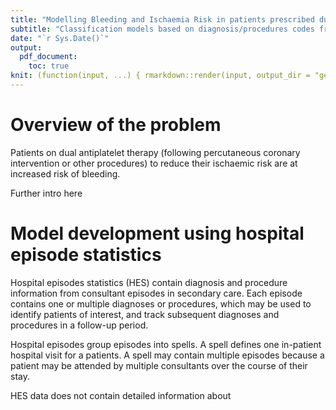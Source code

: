 ```yaml
---
title: "Modelling Bleeding and Ischaemia Risk in patients prescribed dual antiplatelet therapy"
subtitle: "Classification models based on diagnosis/procedures codes from HES data"
date: "`r Sys.Date()`"
output:
  pdf_document:
    toc: true
knit: (function(input, ...) { rmarkdown::render(input, output_dir = "gendata") })
---
```


# Overview of the problem

Patients on dual antiplatelet therapy (following percutaneous coronary intervention or other procedures) to reduce their ischaemic risk are at increased risk of bleeding. 

Further intro here

# Model development using hospital episode statistics

Hospital episodes statistics (HES) contain diagnosis and procedure information from consultant episodes in secondary care. Each episode contains one or multiple diagnoses or procedures, which may be used to identify patients of interest, and track subsequent diagnoses and procedures in a follow-up period.

Hospital episodes group episodes into spells. A spell defines one in-patient hospital visit for a patients. A spell may contain multiple episodes because a patient may be attended by multiple consultants over the course of their stay.

HES data does not contain detailed information about 
